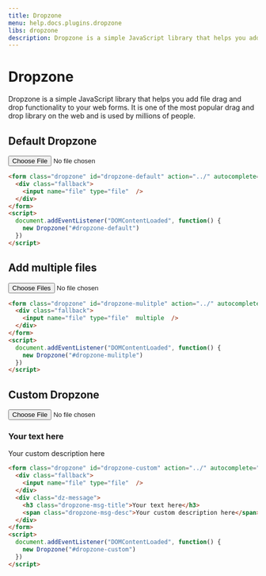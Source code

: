 ```yaml
---
title: Dropzone
menu: help.docs.plugins.dropzone
libs: dropzone
description: Dropzone is a simple JavaScript library that helps you add file drag and drop functionality to your web forms. It is one of the most popular drag and drop library on the web and is used by millions of people.
---
```


# Dropzone

Dropzone is a simple JavaScript library that helps you add file drag and drop functionality to your web forms. It is one of the most popular drag and drop library on the web and is used by millions of people.

## Default Dropzone

<example>
<form class="dropzone" id="dropzone-default" action="../" autocomplete="off" novalidate>
  <div class="fallback">
    <input name="file" type="file"  />
  </div>
</form>
</example>

~~~html
<form class="dropzone" id="dropzone-default" action="../" autocomplete="off" novalidate>
  <div class="fallback">
    <input name="file" type="file"  />
  </div>
</form>
<script>
  document.addEventListener("DOMContentLoaded", function() {
    new Dropzone("#dropzone-default")
  })
</script>
~~~

## Add multiple files

<example>
<form class="dropzone" id="dropzone-mulitple" action="../" autocomplete="off" novalidate>
  <div class="fallback">
    <input name="file" type="file"  multiple  />
  </div>
</form>
</example>

~~~html
<form class="dropzone" id="dropzone-mulitple" action="../" autocomplete="off" novalidate>
  <div class="fallback">
    <input name="file" type="file"  multiple  />
  </div>
</form>
<script>
  document.addEventListener("DOMContentLoaded", function() {
    new Dropzone("#dropzone-mulitple")
  })
</script>
~~~

## Custom Dropzone

<example>
<form class="dropzone" id="dropzone-custom" action="../" autocomplete="off" novalidate>
  <div class="fallback">
    <input name="file" type="file" />
  </div>
  <div class="dz-message">
    <h3 class="dropzone-msg-title">Your text here</h3>
    <span class="dropzone-msg-desc">Your custom description here</span>
  </div>
</form>
</example>

~~~html
<form class="dropzone" id="dropzone-custom" action="../" autocomplete="off" novalidate>
  <div class="fallback">
    <input name="file" type="file"  />
  </div>
  <div class="dz-message">
    <h3 class="dropzone-msg-title">Your text here</h3>
    <span class="dropzone-msg-desc">Your custom description here</span>
  </div>
</form>
<script>
  document.addEventListener("DOMContentLoaded", function() {
    new Dropzone("#dropzone-custom")
  })
</script>
~~~